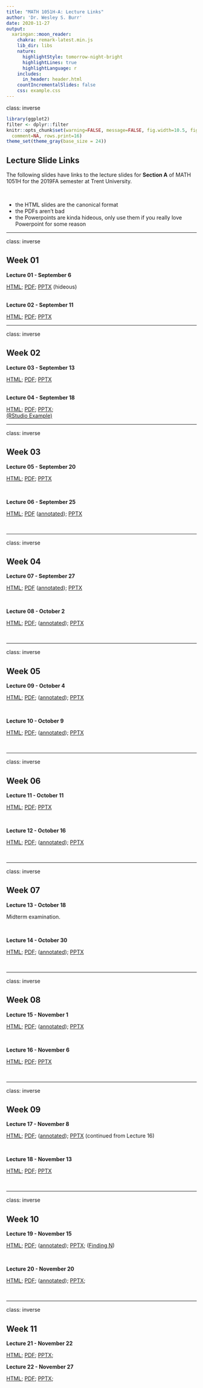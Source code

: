 ```yaml
---
title: "MATH 1051H-A: Lecture Links"
author: 'Dr. Wesley S. Burr'
date: 2020-11-27
output:
  xaringan::moon_reader:
    chakra: remark-latest.min.js
    lib_dir: libs
    nature:
      highlightStyle: tomorrow-night-bright
      highlightLines: true
      highlightLanguage: r
    includes:
      in_header: header.html
    countIncrementalSlides: false
    css: example.css
---
```


class: inverse

```r
library(ggplot2)
filter <- dplyr::filter
knitr::opts_chunk$set(warning=FALSE, message=FALSE, fig.width=10.5, fig.height=4, 
  comment=NA, rows.print=16)
theme_set(theme_gray(base_size = 24))
```

## Lecture Slide Links

The following slides have links to the lecture slides for **Section A** of MATH 1051H for
the 2019FA semester at Trent University. 

<br />

* the HTML slides are the canonical format
* the PDFs aren't bad
* the Powerpoints are kinda hideous, only use them if you really love Powerpoint
for some reason

---

class: inverse


## Week 01

**Lecture 01 - September 6**   

<a href="./Lecture01/Lecture01.html">HTML</a>; 
<a href="./Lecture01/Lecture01.pdf">PDF</a>;
<a href="./Lecture01/Lecture01.pptx">PPTX</a> (hideous)

<br />
**Lecture 02 - September 11**   

<a href="./Lecture02/Lecture02.html">HTML</a>; 
<a href="./Lecture02/Lecture02.pdf">PDF</a>;
<a href="./Lecture02/Lecture02.pptx">PPTX</a>


---

class: inverse

## Week 02

**Lecture 03 - September 13**

<a href="./Lecture03/Lecture03.html">HTML</a>; 
<a href="./Lecture03/Lecture03.pdf">PDF</a>;
<a href="./Lecture03/Lecture03.pptx">PPTX</a>

<br />
**Lecture 04 - September 18**

<a href="./Lecture04/Lecture04.html">HTML</a>; 
<a href="./Lecture04/Lecture04.pdf">PDF</a>;
<a href="./Lecture04/Lecture04.pptx">PPTX</a>; <br/>
<a href="https://rstudio.cloud/spaces/26689/project/532300">(RStudio Example)</a>

---

class: inverse

## Week 03

**Lecture 05 - September 20**

<a href="./Lecture05/Lecture05.html">HTML</a>; 
<a href="./Lecture05/Lecture05.pdf">PDF</a>;
<a href="./Lecture05/Lecture05.pptx">PPTX</a>

<br />

**Lecture 06 - September 25**

<a href="./Lecture06/Lecture06.html">HTML</a>; 
<a href="./Lecture06/Lecture06.pdf">PDF</a> 
(<a href="./Lecture06/Lecture06-annotated.pdf">annotated</a>);
<a href="./Lecture06/Lecture06.pptx">PPTX</a>

<br />

---

class: inverse

## Week 04

**Lecture 07 - September 27**

<a href="./Lecture07/Lecture07.html">HTML</a>; 
<a href="./Lecture07/Lecture07.pdf">PDF</a>
(<a href="./Lecture07/Lecture07-annotated.pdf">annotated</a>);
<a href="./Lecture07/Lecture07.pptx">PPTX</a>

<br />

**Lecture 08 - October 2**

<a href="./Lecture08/Lecture08.html">HTML</a>; 
<a href="./Lecture08/Lecture08.pdf">PDF</a>;
(<a href="./Lecture08/Lecture08-annotated.pdf">annotated</a>);
<a href="./Lecture08/Lecture08.pptx">PPTX</a>

<br />

---

class: inverse

## Week 05

**Lecture 09 - October 4**

<a href="./Lecture09/Lecture09.html">HTML</a>; 
<a href="./Lecture09/Lecture09.pdf">PDF</a>;
(<a href="./Lecture09/Lecture09-annotated.pdf">annotated</a>);
<a href="./Lecture09/Lecture09.pptx">PPTX</a>

<br />

**Lecture 10 - October 9**

<a href="./Lecture10/Lecture10.html">HTML</a>; 
<a href="./Lecture10/Lecture10.pdf">PDF</a>;
(<a href="./Lecture10/Lecture10-annotated.pdf">annotated</a>);
<a href="./Lecture10/Lecture10.pptx">PPTX</a>

<br />

---

class: inverse

## Week 06

**Lecture 11 - October 11**

<a href="./Lecture11/Lecture11.html">HTML</a>; 
<a href="./Lecture11/Lecture11.pdf">PDF</a>;
<a href="./Lecture11/Lecture11.pptx">PPTX</a>

<br />

**Lecture 12 - October 16**

<a href="./Lecture12/Lecture12.html">HTML</a>; 
<a href="./Lecture12/Lecture12.pdf">PDF</a>;
(<a href="./Lecture12/Lecture12-annotated.pdf">annotated</a>);
<a href="./Lecture12/Lecture12.pptx">PPTX</a>

<br />

---

class: inverse

## Week 07

**Lecture 13 - October 18**

Midterm examination.

<br />

**Lecture 14 - October 30**

<a href="./Lecture14/Lecture14.html">HTML</a>; 
<a href="./Lecture14/Lecture14.pdf">PDF</a>;
(<a href="./Lecture14/Lecture14-annotated.pdf">annotated</a>);
<a href="./Lecture14/Lecture14.pptx">PPTX</a>

<br />

---

class: inverse

## Week 08

**Lecture 15 - November 1**

<a href="./Lecture15/Lecture15.html">HTML</a>; 
<a href="./Lecture15/Lecture15.pdf">PDF</a>;
(<a href="./Lecture15/Lecture15-annotated.pdf">annotated</a>);
<a href="./Lecture15/Lecture15.pptx">PPTX</a>

<br />

**Lecture 16 - November 6**

<a href="./Lecture16/Lecture16.html">HTML</a>; 
<a href="./Lecture16/Lecture16.pdf">PDF</a>;
<a href="./Lecture16/Lecture16.pptx">PPTX</a>

<br />

---

class: inverse

## Week 09

**Lecture 17 - November 8**

<a href="./Lecture17/Lecture17.html">HTML</a>; 
<a href="./Lecture17/Lecture17.pdf">PDF</a>;
(<a href="./Lecture17/Lecture17-annotated.pdf">annotated</a>);
<a href="./Lecture17/Lecture17.pptx">PPTX</a>
(continued from Lecture 16)

<br />

**Lecture 18 - November 13**

<a href="./Lecture18/Lecture18.html">HTML</a>; 
<a href="./Lecture18/Lecture18.pdf">PDF</a>;
<a href="./Lecture18/Lecture18.pptx">PPTX</a>

<br />

---

class: inverse

## Week 10

**Lecture 19 - November 15**

<a href="./Lecture19/Lecture19.html">HTML</a>; 
<a href="./Lecture19/Lecture19.pdf">PDF</a>;
(<a href="./Lecture19/Lecture19-annotated.pdf">annotated</a>);
<a href="./Lecture19/Lecture19.pptx">PPTX</a>;
(<a href="./Lecture19/Lecture19-FindingN.pdf">Finding N</a>)

<br />

**Lecture 20 - November 20**

<a href="./Lecture20/Lecture20.html">HTML</a>; 
<a href="./Lecture20/Lecture20.pdf">PDF</a>;
(<a href="./Lecture20/Lecture20-annotated.pdf">annotated</a>);
<a href="./Lecture20/Lecture20.pptx">PPTX</a>;

<br />

---

class: inverse

## Week 11

**Lecture 21 - November 22**

<a href="./Lecture21/Lecture21.html">HTML</a>; 
<a href="./Lecture21/Lecture21.pdf">PDF</a>;
<a href="./Lecture21/Lecture21.pptx">PPTX</a>;

**Lecture 22 - November 27**

<a href="./Lecture22/Lecture22.html">HTML</a>; 
<a href="./Lecture22/Lecture22.pdf">PDF</a>;
<a href="./Lecture22/Lecture22.pptx">PPTX</a>;



